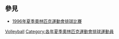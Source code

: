 == 參見 ==
* [[1996年夏季奧林匹克運動會排球比賽|1996年夏季奧林匹克運動會排球比賽]]

[[Category:1996年夏季奧林匹克運動會運動員|Volleyball]]
[[Category:各年夏季奧林匹克運動會排球運動員|Category:各年夏季奧林匹克運動會排球運動員]]